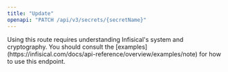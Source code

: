 ---
title: "Update"
openapi: "PATCH /api/v3/secrets/{secretName}"
---

<Tip>
  Using this route requires understanding Infisical's system and cryptography.
  You should consult the [examples](https://infisical.com/docs/api-reference/overview/examples/note) for how to use
  this endpoint.
</Tip>

